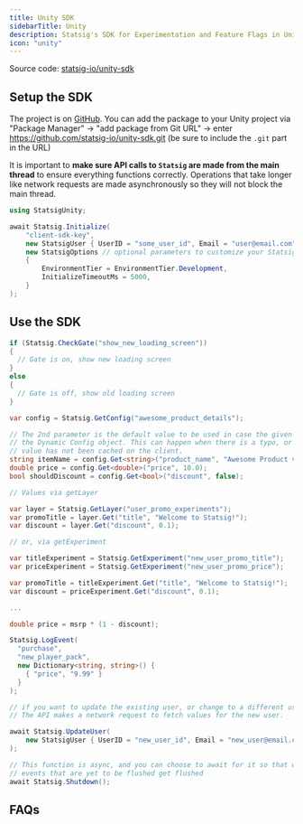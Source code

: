 ```yaml
---
title: Unity SDK
sidebarTitle: Unity
description: Statsig's SDK for Experimentation and Feature Flags in Unity applications.
icon: "unity"
---
```



<Callout icon="github">
Source code: <a href="https://github.com/statsig-io/unity-sdk" target="_blank" rel="noreferrer">statsig-io/unity-sdk</a>
</Callout>

## Setup the SDK
<Steps>
<Step title="Install the SDK">
<Installation/>

The project is on [GitHub](https://github.com/statsig-io/unity-sdk). You can add the package to your Unity project via "Package Manager" -> "add package from Git URL" -> enter https://github.com/statsig-io/unity-sdk.git (be sure to include the `.git` part in the URL)
</Step>
<Step title="Initialize the SDK">
<Initialization/>

It is important to **make sure API calls to `Statsig` are made from the main thread** to ensure everything functions correctly. Operations that take longer like network requests are made asynchronously so they will not block the main thread.

```csharp
using StatsigUnity;

await Statsig.Initialize(
    "client-sdk-key",
    new StatsigUser { UserID = "some_user_id", Email = "user@email.com" },
    new StatsigOptions // optional parameters to customize your Statsig client, see "Statsig Options" section below to see details on available options
    {
        EnvironmentTier = EnvironmentTier.Development,
        InitializeTimeoutMs = 5000,
    }
);
```
</Step>
</Steps>

## Use the SDK

<checkGate/>

```csharp
if (Statsig.CheckGate("show_new_loading_screen"))
{
  // Gate is on, show new loading screen
}
else
{
  // Gate is off, show old loading screen
}
```

<getDynamicConfig/>

```csharp
var config = Statsig.GetConfig("awesome_product_details");

// The 2nd parameter is the default value to be used in case the given parameter name does not exist on
// the Dynamic Config object. This can happen when there is a typo, or when the user is offline and the
// value has not been cached on the client.
string itemName = config.Get<string>("product_name", "Awesome Product v1");
double price = config.Get<double>("price", 10.0);
bool shouldDiscount = config.Get<bool>("discount", false);
```

<getExperimentLayer/>

```csharp
// Values via getLayer

var layer = Statsig.GetLayer("user_promo_experiments");
var promoTitle = layer.Get("title", "Welcome to Statsig!");
var discount = layer.Get("discount", 0.1);

// or, via getExperiment

var titleExperiment = Statsig.GetExperiment("new_user_promo_title");
var priceExperiment = Statsig.GetExperiment("new_user_promo_price");

var promoTitle = titleExperiment.Get("title", "Welcome to Statsig!");
var discount = priceExperiment.Get("discount", 0.1);

...

double price = msrp * (1 - discount);
```

<logEvent/>

```csharp
Statsig.LogEvent(
  "purchase",
  "new_player_pack",
  new Dictionary<string, string>() {
    { "price", "9.99" }
  }
);
```

<statsigUser/>

```csharp
// if you want to update the existing user, or change to a different user, call UpdateUser.
// The API makes a network request to fetch values for the new user.

await Statsig.UpdateUser(
    new StatsigUser { UserID = "new_user_id", Email = "new_user@email.com" },
);
```

<privateAttributes/>

<statsigOptions/>
<unityStatsigOptions/>

<shuttingDown/>

```csharp
// This function is async, and you can choose to await for it so that we make sure all the
// events that are yet to be flushed get flushed
await Statsig.Shutdown();
```

## FAQs

<unityFaqs/>
